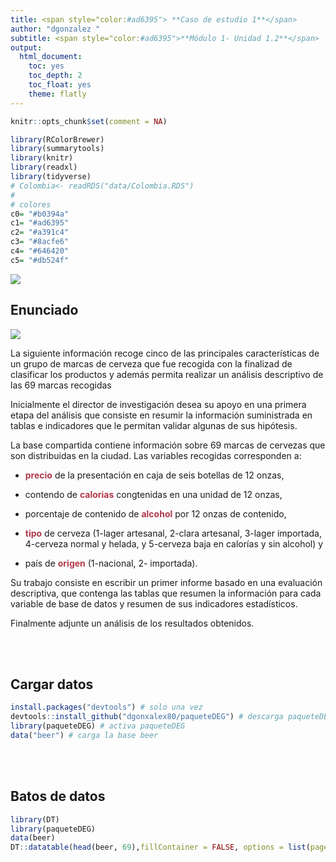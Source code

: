 ```yaml
---
title: <span style="color:#ad6395"> **Caso de estudio 1**</span>  
author: "dgonzalez "
subtitle: <span style="color:#ad6395">**Módulo 1- Unidad 1.2**</span> 
output:
  html_document:
    toc: yes
    toc_depth: 2
    toc_float: yes
    theme: flatly
---
```


```r
knitr::opts_chunk$set(comment = NA)

library(RColorBrewer)
library(summarytools)
library(knitr)
library(readxl)
library(tidyverse)
# Colombia<- readRDS("data/Colombia.RDS")
# 
# colores
c0= "#b0394a"
c1= "#ad6395"
c2= "#a391c4"
c3= "#8acfe6"
c4= "#646420"
c5= "#db524f"
```

![](img/banner1.png)

## **Enunciado**

![](img/cerveza.png)

La siguiente información recoge cinco de las principales características de un grupo de marcas de cerveza que fue recogida con la finalizad de clasificar los productos y además permita realizar un análisis descriptivo de las 69 marcas recogidas

Inicialmente el director de investigación desea su apoyo en una primera etapa del análisis que consiste en resumir la información suministrada en tablas e indicadores que le permitan validar algunas de sus hipótesis.

La base compartida contiene información sobre 69 marcas de cervezas que son distribuidas en la ciudad. 
Las variables recogidas corresponden a:  

+ <span style="color:#b0394a">**precio**</span>  de la presentación en caja de seis botellas de 12 onzas, 

+ contendo de <span style="color:#b0394a">**calorias**</span>  congtenidas en una unidad de 12 onzas, 

+ porcentaje de contenido de <span style="color:#b0394a">**alcohol**</span>  por 12 onzas de contenido, 

+ <span style="color:#b0394a">**tipo**</span>  de cerveza (1-lager artesanal, 2-clara artesanal, 3-lager importada, 4-cerveza normal y helada, y 5-cerveza baja en calorías y sin alcohol) y 

+ país de <span style="color:#b0394a">**origen**</span>  (1-nacional, 2- importada).

Su trabajo consiste en escribir un primer informe basado en una evaluación descriptiva, que contenga las tablas que resumen la información para cada variable de base de datos y  resumen de sus indicadores estadísticos.

Finalmente adjunte un análisis de los resultados obtenidos.

<br/><br/>

## **Cargar datos** 

```r
install.packages("devtools") # solo una vez
devtools::install_github("dgonxalex80/paqueteDEG") # descarga paqueteDEG
library(paqueteDEG) # activa paqueteDEG
data("beer") # carga la base beer
```

<br/><br/>

## **Batos de datos**
```r
library(DT)
library(paqueteDEG)
data(beer)
DT::datatable(head(beer, 69),fillContainer = FALSE, options = list(pageLength = 8))
```

<br/>



